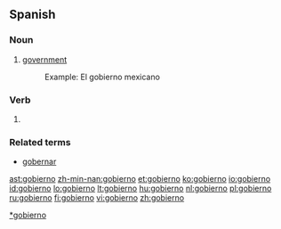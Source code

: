 ==Spanish==
===Noun===
{{es-noun-m}}

#[[government]]
#:Example: El gobierno mexicano

===Verb===
{{es-verb-form|gobernar}}
# {{es-verb form of|person=first-person|number=singular|tense=present|mood=indicative|ending=ar|verb=[[gobernar]]}}

===Related terms===
* [[gobernar]]

[[Category:es:Government|*gobierno]]

[[ast:gobierno]]
[[zh-min-nan:gobierno]]
[[et:gobierno]]
[[ko:gobierno]]
[[io:gobierno]]
[[id:gobierno]]
[[lo:gobierno]]
[[lt:gobierno]]
[[hu:gobierno]]
[[nl:gobierno]]
[[pl:gobierno]]
[[ru:gobierno]]
[[fi:gobierno]]
[[vi:gobierno]]
[[zh:gobierno]]